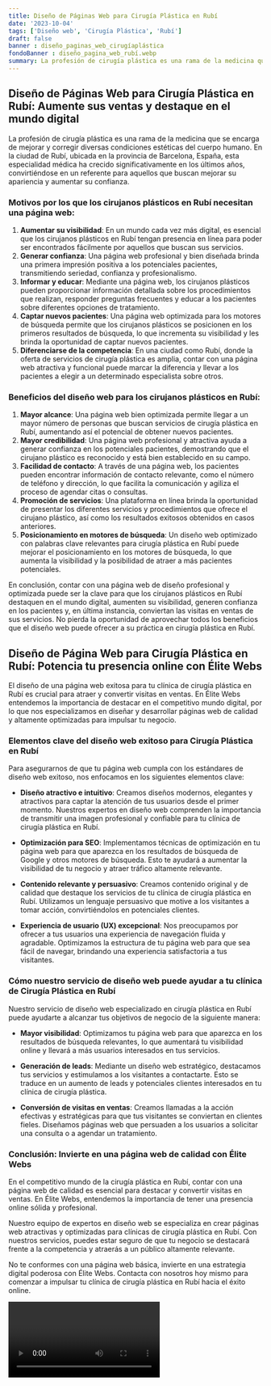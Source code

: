 ```yaml
---
title: Diseño de Páginas Web para Cirugía Plástica en Rubí
date: '2023-10-04'
tags: ['Diseño web', 'Cirugía Plástica', 'Rubí']
draft: false
banner : diseño_paginas_web_cirugíaplástica
fondoBanner : diseño_pagina_web_rubí.webp
summary: La profesión de cirugía plástica es una rama de la medicina que se encarga de mejorar y corregir diversas condiciones estéticas del cuerpo humano. En la ciudad de Rubí, ubicada en la provincia de Barcelona, España, esta especialidad médica ha crecido significativamente en los últimos años, convirtiéndose en un referente para aquellos que buscan mejorar su apariencia y aumentar su confianza.
---
```


## Diseño de Páginas Web para Cirugía Plástica en Rubí: Aumente sus ventas y destaque en el mundo digital

La profesión de cirugía plástica es una rama de la medicina que se encarga de mejorar y corregir diversas condiciones estéticas del cuerpo humano. En la ciudad de Rubí, ubicada en la provincia de Barcelona, España, esta especialidad médica ha crecido significativamente en los últimos años, convirtiéndose en un referente para aquellos que buscan mejorar su apariencia y aumentar su confianza.

### Motivos por los que los cirujanos plásticos en Rubí necesitan una página web:

1. **Aumentar su visibilidad**: En un mundo cada vez más digital, es esencial que los cirujanos plásticos en Rubí tengan presencia en línea para poder ser encontrados fácilmente por aquellos que buscan sus servicios.
2. **Generar confianza**: Una página web profesional y bien diseñada brinda una primera impresión positiva a los potenciales pacientes, transmitiendo seriedad, confianza y profesionalismo.
3. **Informar y educar**: Mediante una página web, los cirujanos plásticos pueden proporcionar información detallada sobre los procedimientos que realizan, responder preguntas frecuentes y educar a los pacientes sobre diferentes opciones de tratamiento.
4. **Captar nuevos pacientes**: Una página web optimizada para los motores de búsqueda permite que los cirujanos plásticos se posicionen en los primeros resultados de búsqueda, lo que incrementa su visibilidad y les brinda la oportunidad de captar nuevos pacientes.
5. **Diferenciarse de la competencia**: En una ciudad como Rubí, donde la oferta de servicios de cirugía plástica es amplia, contar con una página web atractiva y funcional puede marcar la diferencia y llevar a los pacientes a elegir a un determinado especialista sobre otros.

### Beneficios del diseño web para los cirujanos plásticos en Rubí:

1. **Mayor alcance**: Una página web bien optimizada permite llegar a un mayor número de personas que buscan servicios de cirugía plástica en Rubí, aumentando así el potencial de obtener nuevos pacientes.
2. **Mayor credibilidad**: Una página web profesional y atractiva ayuda a generar confianza en los potenciales pacientes, demostrando que el cirujano plástico es reconocido y está bien establecido en su campo.
3. **Facilidad de contacto**: A través de una página web, los pacientes pueden encontrar información de contacto relevante, como el número de teléfono y dirección, lo que facilita la comunicación y agiliza el proceso de agendar citas o consultas.
4. **Promoción de servicios**: Una plataforma en línea brinda la oportunidad de presentar los diferentes servicios y procedimientos que ofrece el cirujano plástico, así como los resultados exitosos obtenidos en casos anteriores.
5. **Posicionamiento en motores de búsqueda**: Un diseño web optimizado con palabras clave relevantes para cirugía plástica en Rubí puede mejorar el posicionamiento en los motores de búsqueda, lo que aumenta la visibilidad y la posibilidad de atraer a más pacientes potenciales.

En conclusión, contar con una página web de diseño profesional y optimizada puede ser la clave para que los cirujanos plásticos en Rubí destaquen en el mundo digital, aumenten su visibilidad, generen confianza en los pacientes y, en última instancia, conviertan las visitas en ventas de sus servicios. No pierda la oportunidad de aprovechar todos los beneficios que el diseño web puede ofrecer a su práctica en cirugía plástica en Rubí.

<GifSeo />

<Cta />

## Diseño de Página Web para Cirugía Plástica en Rubí: Potencia tu presencia online con Élite Webs

El diseño de una página web exitosa para tu clínica de cirugía plástica en Rubí es crucial para atraer y convertir visitas en ventas. En Élite Webs entendemos la importancia de destacar en el competitivo mundo digital, por lo que nos especializamos en diseñar y desarrollar páginas web de calidad y altamente optimizadas para impulsar tu negocio.

### Elementos clave del diseño web exitoso para Cirugía Plástica en Rubí

Para asegurarnos de que tu página web cumpla con los estándares de diseño web exitoso, nos enfocamos en los siguientes elementos clave:

- **Diseño atractivo e intuitivo**: Creamos diseños modernos, elegantes y atractivos para captar la atención de tus usuarios desde el primer momento. Nuestros expertos en diseño web comprenden la importancia de transmitir una imagen profesional y confiable para tu clínica de cirugía plástica en Rubí.

- **Optimización para SEO**: Implementamos técnicas de optimización en tu página web para que aparezca en los resultados de búsqueda de Google y otros motores de búsqueda. Esto te ayudará a aumentar la visibilidad de tu negocio y atraer tráfico altamente relevante.

- **Contenido relevante y persuasivo**: Creamos contenido original y de calidad que destaque los servicios de tu clínica de cirugía plástica en Rubí. Utilizamos un lenguaje persuasivo que motive a los visitantes a tomar acción, convirtiéndolos en potenciales clientes.

- **Experiencia de usuario (UX) excepcional**: Nos preocupamos por ofrecer a tus usuarios una experiencia de navegación fluida y agradable. Optimizamos la estructura de tu página web para que sea fácil de navegar, brindando una experiencia satisfactoria a tus visitantes.

### Cómo nuestro servicio de diseño web puede ayudar a tu clínica de Cirugía Plástica en Rubí

Nuestro servicio de diseño web especializado en cirugía plástica en Rubí puede ayudarte a alcanzar tus objetivos de negocio de la siguiente manera:

- **Mayor visibilidad**: Optimizamos tu página web para que aparezca en los resultados de búsqueda relevantes, lo que aumentará tu visibilidad online y llevará a más usuarios interesados en tus servicios.

- **Generación de leads**: Mediante un diseño web estratégico, destacamos tus servicios y estimulamos a los visitantes a contactarte. Esto se traduce en un aumento de leads y potenciales clientes interesados en tu clínica de cirugía plástica.

- **Conversión de visitas en ventas**: Creamos llamadas a la acción efectivas y estratégicas para que tus visitantes se conviertan en clientes fieles. Diseñamos páginas web que persuaden a los usuarios a solicitar una consulta o a agendar un tratamiento.

### Conclusión: Invierte en una página web de calidad con Élite Webs

En el competitivo mundo de la cirugía plástica en Rubí, contar con una página web de calidad es esencial para destacar y convertir visitas en ventas. En Élite Webs, entendemos la importancia de tener una presencia online sólida y profesional.

Nuestro equipo de expertos en diseño web se especializa en crear páginas web atractivas y optimizadas para clínicas de cirugía plástica en Rubí. Con nuestros servicios, puedes estar seguro de que tu negocio se destacará frente a la competencia y atraerás a un público altamente relevante.

No te conformes con una página web básica, invierte en una estrategia digital poderosa con Élite Webs. Contacta con nosotros hoy mismo para comenzar a impulsar tu clínica de cirugía plástica en Rubí hacia el éxito online.

<Video />

<CtaBot job='Cirugía Plástica' city='Rubí'/>

<Gmaps query='Rubí+españa+maps' />